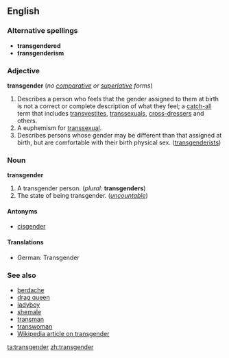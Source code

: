 {{wikipedia}}
==English==

===Alternative spellings===
*'''transgendered'''
*'''transgenderism'''

===Adjective===
'''transgender''' (''no [[comparative]] or [[superlative]] forms'')

# Describes a person who feels that the gender assigned to them at birth is not a correct or complete description of what they feel; a [[catch-all]] term that includes [[transvestite]]s, [[transsexual]]s, [[cross-dresser]]s and others.
# A euphemism for [[transsexual]].
# Describes persons whose gender may be different than that assigned at birth, but are comfortable with their birth physical sex.  ([[transgenderist]]s)

===Noun===
'''transgender'''

# A transgender person.  (''plural:'' '''transgenders''')
# The state of being transgender.  (''[[uncountable]]'')

====Antonyms====
*[[cisgender]]

====Translations====
*German: Transgender <!--noun?-->

===See also===
*[[berdache]]
*[[drag queen]]
*[[ladyboy]]
*[[shemale]]
*[[transman]]
*[[transwoman]]
*[[w:Transgender|Wikipedia article on transgender]]

[[ta:transgender]]
[[zh:transgender]]